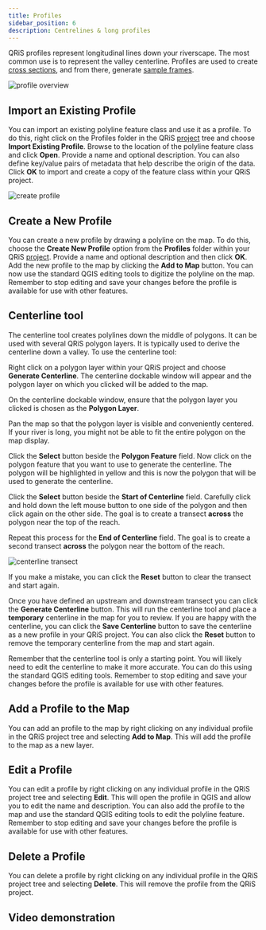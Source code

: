 ```yaml
---
title: Profiles
sidebar_position: 6
description: Centrelines & long profiles
---
```


QRiS profiles represent longitudinal lines down your riverscape. The most common use is to represent the valley centerline. Profiles are used to create [cross sections](/software-help/cross-sections), and from there, generate [sample frames](/software-help/sample-frames).

![profile overview](/images/software-help/profile-overview.png)

## Import an Existing Profile

You can import an existing polyline feature class and use it as a profile. To do this, right click on the Profiles folder in the QRiS [project](/software-help/projects) tree and choose **Import Existing Profile**. Browse to the location of the polyline feature class and click **Open**. Provide a name and optional description. You can also define key/value pairs of metadata that help describe the origin of the data. Click **OK** to import and create a copy of the feature class within your QRiS project.

![create profile](/images/software-help/create-profile.png)

## Create a New Profile

You can create a new profile by drawing a polyline on the map. To do this, choose the **Create New Profile** option from the **Profiles** folder within your QRiS [project](/software-help/projects). Provide a name and optional description and then click **OK**. Add the new profile to the map by clicking the **Add to Map** button. You can now use the standard QGIS editing tools to digitize the polyline on the map. Remember to stop editing and save your changes before the profile is available for use with other features.

## Centerline tool

The centerline tool creates polylines down the middle of polygons. It can be used with several QRiS polygon layers. It is typically used to derive the centerline down a valley. To use the centerline tool:

Right click on a polygon layer within your QRiS project and choose **Generate Centerline**. The centerline dockable window will appear and the polygon layer on which you clicked will be added to the map.

On the centerline dockable window, ensure that the polygon layer you clicked is chosen as the **Polygon Layer**.

Pan the map so that the polygon layer is visible and conveniently centered. If your river is long, you might not be able to fit the entire polygon on the map display. 

Click the **Select** button beside the **Polygon Feature** field. Now click on the polygon feature that you want to use to generate the centerline. The polygon will be highlighted in yellow and this is now the polygon that will be used to generate the centerline.

Click the **Select** button beside the **Start of Centerline** field. Carefully click and hold down the left mouse button to one side of the polygon and then click again on the other side. The goal is to create a transect **across** the polygon near the top of the reach.

Repeat this process for the **End of Centerline** field. The goal is to create a second transect **across** the polygon near the bottom of the reach.

![centerline transect](/images/software-help/centerline-transect.gif)

If you make a mistake, you can click the **Reset** button to clear the transect and start again.

Once you have defined an upstream and downstream transect you can click the **Generate Centerline** button. This will run the centerline tool and place a **temporary** centerline in the map for you to review. If you are happy with the centerline, you can click the **Save Centerline** button to save the centerline as a new profile in your QRiS project. You can also click the **Reset** button to remove the temporary centerline from the map and start again.

Remember that the centerline tool is only a starting point. You will likely need to edit the centerline to make it more accurate. You can do this using the standard QGIS editing tools. Remember to stop editing and save your changes before the profile is available for use with other features.

## Add a Profile to the Map

You can add an profile to the map by right clicking on any individual profile in the QRiS project tree and selecting **Add to Map**. This will add the profile to the map as a new layer. 

## Edit a Profile

You can edit a profile by right clicking on any individual profile in the QRiS project tree and selecting **Edit**. This will open the profile in QGIS and allow you to edit the name and description. You can also add the profile to the map and use the standard QGIS editing tools to edit the polyline feature. Remember to stop editing and save your changes before the profile is available for use with other features.

## Delete a Profile

You can delete a profile by right clicking on any individual profile in the QRiS project tree and selecting **Delete**. This will remove the profile from the QRiS project.
## Video demonstration

<YouTubeEmbed videoId="VW1Y0P2MsCs" caption="How profiles work in QRiS"/> 